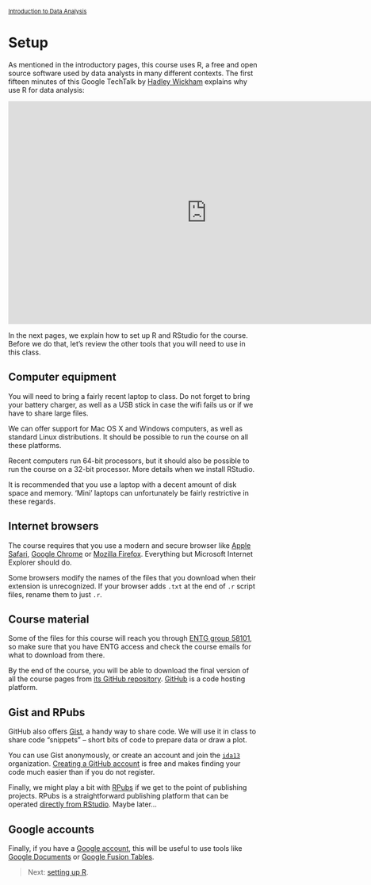 <style>@import url(style.css);</style>
<small>[Introduction to Data Analysis](index.html)</small>

# Setup

As mentioned in the introductory pages, this course uses R, a free and open source software used by data analysts in many different contexts. The first fifteen minutes of this Google TechTalk by [Hadley Wickham](http://had.co.nz/) explains why use R for data analysis:

<iframe width="800" height="450" src="https://www.youtube.com/embed/TaxJwC_MP9Q?rel=0" frameborder="0" allowfullscreen></iframe>

In the next pages, we explain how to set up R and RStudio for the course. Before we do that, let's review the other tools that you will need to use in this class.

## Computer equipment

You will need to bring a fairly recent laptop to class. Do not forget to bring your battery charger, as well as a USB stick in case the wifi fails us or if we have to share large files.

We can offer support for Mac OS X and Windows computers, as well as standard Linux distributions. It should be possible to run the course on all these platforms.

Recent computers run 64-bit processors, but it should also be possible to run the course on a 32-bit processor. More details when we install RStudio.

It is recommended that you use a laptop with a decent amount of disk space and memory. 'Mini' laptops can unfortunately be fairly restrictive in these regards.

## Internet browsers

The course requires that you use a modern and secure browser like [Apple Safari](https://www.apple.com/safari/), [Google Chrome](http://www.google.com/chrome) or [Mozilla Firefox](https://www.mozilla.org/en-US/firefox/new/). Everything but Microsoft Internet Explorer should do.

Some browsers modify the names of the files that you download when their extension is unrecognized. If your browser adds `.txt` at the end of `.r` script files, rename them to just `.r`.

## Course material

Some of the files for this course will reach you through [ENTG group 58101](http://entg.sciences-po.fr/nui/virtualoffice.jsp#tool=docs&folderoid=11529888), so make sure that you have ENTG access and check the course emails for what to download from there.

By the end of the course, you will be able to download the final version of all the course pages from [its GitHub repository](https://github.com/briatte/ida). [GitHub](https://github.com/) is a code hosting platform.

## Gist and RPubs

GitHub also offers [Gist](https://gist.github.com/), a handy way to share code. We will use it in class to share code "snippets" -- short bits of code to prepare data or draw a plot.

You can use Gist anonymously, or create an account and join the [`ida13`](https://github.com/ida13) organization. [Creating a GitHub account](https://github.com/signup?return_to=gist) is free and makes finding your code much easier than if you do not register.

Finally, we might play a bit with [RPubs](http://rpubs.com/) if we get to the point of publishing projects. RPubs is a straightforward publishing platform that can be operated [directly from RStudio](http://youtu.be/XqzHnYLr5BE). Maybe later…

## Google accounts

Finally, if you have a [Google account](https://www.google.com/accounts/), this will be useful to use tools like [Google Documents](https://docs.google.com/) or [Google Fusion Tables](http://www.google.com/fusiontables).

> Next: [setting up R](11_r.html).

